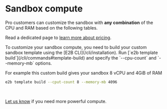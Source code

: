 
# Sandbox compute
Pro customers can customize the sandbox with **any combination** of the CPU and RAM based on the following tables.

Read a dedicated page to [learn more about pricing](/pricing).

<Note>
To customize your sandbox compute, you need to build your custom sandbox template using the [E2B CLI](/cli/installation).
Run [`e2b template build`](/cli/commands#template-build) and specify the `--cpu-count` and `--memory-mb` options.

For example this custom build gives your sandbox 8 vCPU and 4GiB of RAM
```sh
e2b template build --cput-count 8 --memory-mb 4096
```
</Note>

<SandboxSpec/>

<br/>

[Let us know](/getting-help) if you need more powerful compute.
